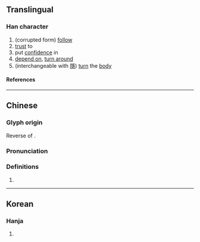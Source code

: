 {{character info/new}}
==Translingual==

===Han character===
{{Han char|rn=4|rad=丿|as=05|sn=6|four=|canj=HSMS}}

# (corrupted form) [[follow]]
# [[trust]] to
# put [[confidence]] in
# [[depend on]], [[turn around]]
# (interchangeable with [[隱]]) [[turn]] the [[body]]

====References====
{{Han ref|kx=0083.011|hdz=10038.080|uh=3406}}

----

==Chinese==
{{zh-forms}}

===Glyph origin===
Reverse of {{zh-l|*身}}.

===Pronunciation===
{{zh-pron
|m=yǐn
|c=zaan2
|mc=y
|oc=
|ma=
|cat=v
}}

===Definitions===
{{zh-hanzi}}

# {{rfdef|zh}}

----

==Korean==

===Hanja===
{{ko-hanja|hangeul=은|rv=eun|mr=ŭn|y=un|eumhun=돌아오다|ehrv=dolaoda|ehmr=tolaoda|ehy=tolaota}}

# {{defn|lang=ko|sort=丿05}}